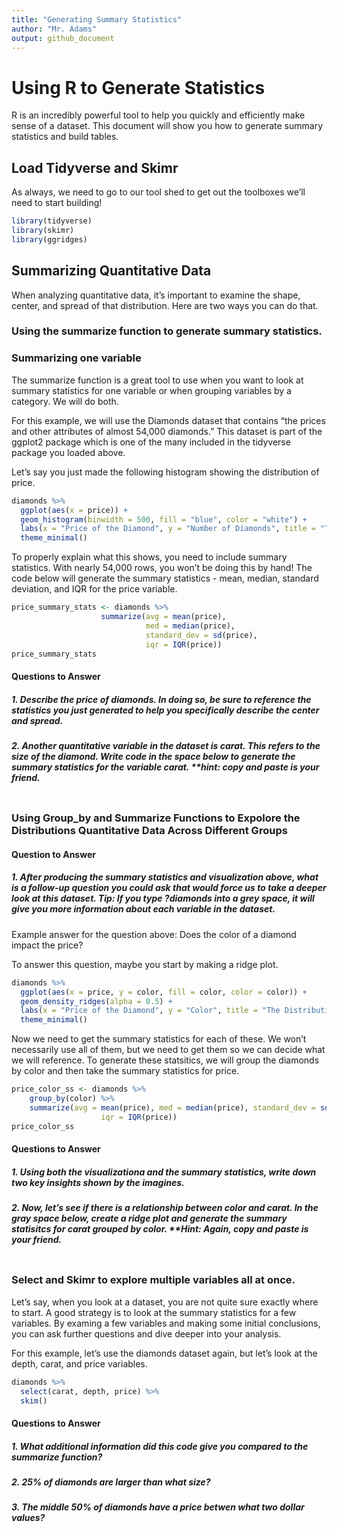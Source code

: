 ```yaml
---
title: "Generating Summary Statistics"
author: "Mr. Adams"
output: github_document
---
```


# Using R to Generate Statistics

R is an incredibly powerful tool to help you quickly and efficiently make sense of a dataset. This document will show you how to generate summary statistics and build tables. 

## Load Tidyverse and Skimr

As always, we need to go to our tool shed to get out the toolboxes we'll need to start building!

```r
library(tidyverse)
library(skimr)
library(ggridges)
```

## Summarizing Quantitative Data

When analyzing quantitative data, it's important to examine the shape, center, and spread of that distribution. Here are two ways you can do that. 

### Using the summarize function to generate summary statistics. 

### Summarizing one variable

The summarize function is a great tool to use when you want to look at summary statistics for one variable or when grouping variables by a category. We will do both. 

For this example, we will use the Diamonds dataset that contains "the prices and other attributes of almost 54,000 diamonds." This dataset is part of the ggplot2 package which is one of the many included in the tidyverse package you loaded above. 

Let's say you just made the following histogram showing the distribution of price. 

```r

diamonds %>%
  ggplot(aes(x = price)) +
  geom_histogram(binwidth = 500, fill = "blue", color = "white") +
  labs(x = "Price of the Diamond", y = "Number of Diamonds", title = "The Distribution of Diamond Prices") +
  theme_minimal()

```


To properly explain what this shows, you need to include summary statistics. With nearly 54,000 rows, you won't be doing this by hand! The code below will generate the summary statistics - mean, median, standard deviation, and IQR for the price variable. 

```r
price_summary_stats <- diamonds %>%
                    summarize(avg = mean(price), 
                              med = median(price), 
                              standard_dev = sd(price), 
                              iqr = IQR(price))
price_summary_stats

```

#### Questions to Answer
##### 1. Describe the price of diamonds. In doing so, be sure to reference the statistics you just generated to help you specifically describe the center and spread.


##### 2. Another quantitative variable in the dataset is carat. This refers to the size of the diamond. Write code in the space below to generate the summary statistics for the variable carat. **hint: copy and paste is your friend. 

```r

```


### Using Group_by and Summarize Functions to Expolore the Distributions Quantitative Data Across Different Groups

#### Question to Answer
##### 1. After producing the summary statistics and visualization above, what is a follow-up question you could ask that would force us to take a deeper look at this dataset. Tip: If you type ?diamonds into a grey space, it will give you more information about each variable in the dataset. 


Example answer for the question above:
Does the color of a diamond impact the price?  

To answer this question, maybe you start by making a ridge plot. 

```r

diamonds %>%
  ggplot(aes(x = price, y = color, fill = color, color = color)) +
  geom_density_ridges(alpha = 0.5) +
  labs(x = "Price of the Diamond", y = "Color", title = "The Distribution of Diamond Prices by Color") +
  theme_minimal()
```

Now we need to get the summary statistics for each of these. We won't necessarily use all of them, but we need to get them so we can decide what we will reference. To generate these statsitics, we will group the diamonds by color and then take the summary statistics for price.

```r
price_color_ss <- diamonds %>%
    group_by(color) %>%
    summarize(avg = mean(price), med = median(price), standard_dev = sd(price), 
                    iqr = IQR(price))
price_color_ss
```

#### Questions to Answer

##### 1. Using both the visualizationa and the summary statistics, write down two key insights shown by the imagines. 

##### 2. Now, let's see if there is a relationship between color and carat. In the gray space below, create a ridge plot and generate the summary statisitcs for carat grouped by color. **Hint: Again, copy and paste is your friend.

```r

```


### Select and Skimr to explore multiple variables all at once.

Let's say, when you look at a dataset, you are not quite sure exactly where to start. A good strategy is to look at the summary statistics for a few variables. By examing a few variables and making some initial conclusions, you can ask further questions and dive deeper into your analysis. 

For this example, let's use the diamonds dataset again, but let's look at the depth, carat, and price variables. 

```r
diamonds %>%
  select(carat, depth, price) %>%
  skim()
```

#### Questions to Answer

##### 1. What additional information did this code give you compared to the summarize function?

##### 2. 25% of diamonds are larger than what size?

##### 3. The middle 50% of diamonds have a price betwen what two dollar values?



